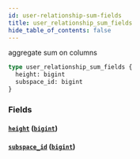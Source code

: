 ```yaml
---
id: user-relationship-sum-fields
title: user_relationship_sum_fields
hide_table_of_contents: false
---
```


aggregate sum on columns

```graphql
type user_relationship_sum_fields {
  height: bigint
  subspace_id: bigint
}
```

### Fields

#### [`height`](#) ([`bigint`](/07-graphql/scalars/bigint))

#### [`subspace_id`](#) ([`bigint`](/07-graphql/scalars/bigint))
